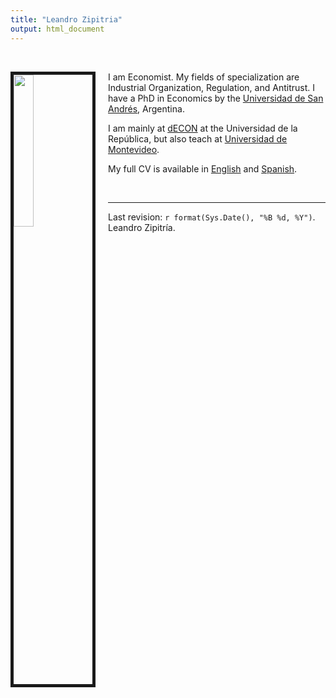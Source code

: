 ```yaml
---
title: "Leandro Zipitria"
output: html_document
---
```



\

<style type="text/css">

h1.title {
  font-size: 0px;
  text-align: center;
}

</style>

<link rel="stylesheet" href="styles.css" type="text/css">

<img src="Imagenes/Leandro.jpg" style="width:25%; border:5px solid; margin-right: 20px" align="left">

I am Economist. My fields of specialization are Industrial Organization, Regulation, and Antitrust. I have a PhD in Economics by the [Universidad de San Andrés](https://www.udesa.edu.ar/departamento-de-economia/economia), Argentina.

I am mainly at [dECON](http://cienciassociales.edu.uy/departamentodeeconomia/leandro-zipitria-2/) at the Universidad de la República, but also teach at [Universidad de Montevideo](http://fcee.um.edu.uy/profesoresum/2446-leandro-zipitria/).

My full CV is available in [English](files/english_CV_2019-04.pdf) and [Spanish](files/spanish_CV_2019-04.pdf).

\

***

Last revision: `r format(Sys.Date(), "%B %d, %Y")`. Leandro Zipitría.